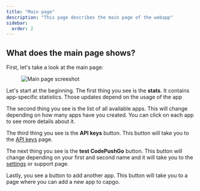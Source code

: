 ```yaml
---
title: "Main page"
description: "This page describes the main page of the webapp"
sidebar:
  order: 2
---
```


## What does the main page shows?

First, let's take a look at the main page:
<figure><img src="/main-page.webp" alt="Main page screeshot" /><figcaption></figcaption></figure>

Let's start at the beginning. The first thing you see is the **stats**. It contains app-specific statistics. Those updates depend on the usage of the app

The second thing you see is the list of all available apps. This will change depending on how many apps have you created. You can click on each app to see more details about it.

The third thing you see is the **API keys** button. This button will take you to the [API keys](/docs/webapp/api-keys/) page.

The next thing you see is the **test CodePushGo** button. This button will change depending on your first and second name and it will take you to the [settings](/docs/webapp/settings/) or support page.

Lastly, you see a button to add another app. This button will take you to a page where you can add a new app to capgo.
